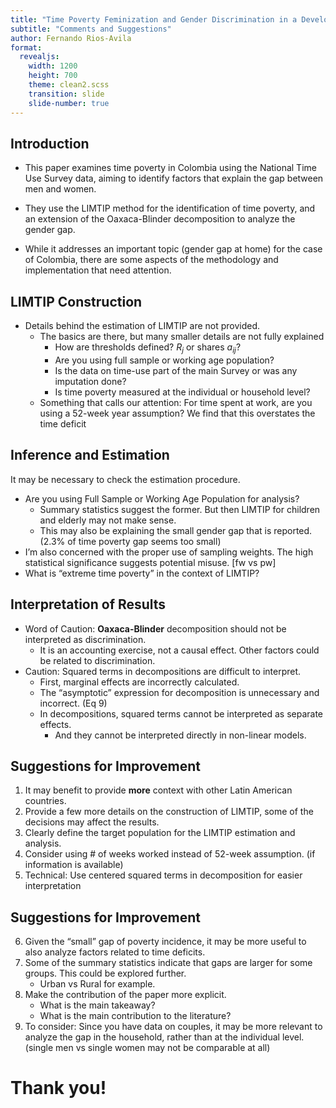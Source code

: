 ```yaml
---
title: "Time Poverty Feminization and Gender Discrimination in a Developing Country"
subtitle: "Comments and Suggestions"
author: Fernando Rios-Avila
format: 
  revealjs:
    width: 1200
    height: 700
    theme: clean2.scss
    transition: slide
    slide-number: true
---
```


## Introduction

- This paper examines time poverty in Colombia using the National Time Use Survey data, aiming to identify factors that explain the gap between men and women.

- They use the LIMTIP method for the identification of time poverty, and an extension of the Oaxaca-Blinder decomposition to analyze the gender gap.
 
- While it addresses an important topic (gender gap at home) for the case of Colombia, there are some aspects of the methodology and implementation that need attention. 

## LIMTIP Construction

- Details behind the estimation of LIMTIP are not provided.
  - The basics are there, but many smaller details are not fully explained
    - How are thresholds defined? $R_j$ or shares $a_{ij}$?
    - Are you using full sample or working age population?
    - Is the data on time-use part of the main Survey or was any imputation done?
    - Is time poverty measured at the individual or household level?
  - Something that calls our attention: For time spent at work, are you using a 52-week year assumption? We find that this overstates the time deficit

## Inference and Estimation

It may be necessary to check the estimation procedure.

- Are you using Full Sample or Working Age Population for analysis?
  - Summary statistics suggest the former. But then LIMTIP for children and elderly may not make sense.
  - This may also be explaining the small gender gap that is reported. (2.3% of time poverty gap seems too small)
- I'm also concerned with the proper use of sampling weights. The high statistical significance suggests potential misuse. [fw vs pw]
- What is "extreme time poverty" in the context of LIMTIP? 

## Interpretation of Results

- Word of Caution: **Oaxaca-Blinder** decomposition should not be interpreted as discrimination.
  - It is an accounting exercise, not a causal effect. Other factors could be related to discrimination.
- Caution: Squared terms in decompositions are difficult to interpret.
  - First, marginal effects are incorrectly calculated.
  - The "asymptotic" expression for decomposition is unnecessary and incorrect. (Eq 9)
  - In decompositions, squared terms cannot be interpreted as separate effects.
    - And they cannot be interpreted directly in non-linear models.

## Suggestions for Improvement

1. It may benefit to provide **more** context with other Latin American countries.
2. Provide a few more details on the construction of LIMTIP, some of the decisions may affect the results.
3. Clearly define the target population for the LIMTIP estimation and analysis.
4. Consider using # of weeks worked instead of 52-week assumption. (if information is available)
5. Technical: Use centered squared terms in decomposition for easier interpretation

## Suggestions for Improvement

6. Given the "small" gap of poverty incidence, it may be more useful to also analyze factors related to time deficits.
7. Some of the summary statistics indicate that gaps are larger for some groups. This could be explored further. 
   - Urban vs Rural for example.
8. Make the contribution of the paper more explicit. 
   - What is the main takeaway? 
   - What is the main contribution to the literature?
9. To consider: Since you have data on couples, it may be more relevant to analyze the gap in the household, rather than at the individual level. (single men vs single women may not be comparable at all)

# Thank you!